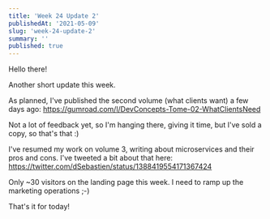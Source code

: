 ```yaml
---
title: 'Week 24 Update 2'
publishedAt: '2021-05-09'
slug: 'week-24-update-2'
summary: ''
published: true
---
```


Hello there!

Another short update this week.

As planned, I've published the second volume (what clients want) a few days ago: https://gumroad.com/l/DevConcepts-Tome-02-WhatClientsNeed

Not a lot of feedback yet, so I'm hanging there, giving it time, but I've sold a copy, so that's that :)

I've resumed my work on volume 3, writing about microservices and their pros and cons. I've tweeted a bit about that here: https://twitter.com/dSebastien/status/1388419554171367424

<Tweet tweetLink="dSebastien/status/1388419554171367424" />

Only ~30 visitors on the landing page this week. I need to ramp up the marketing operations ;-)

That's it for today!

<BlogPostSignature />
